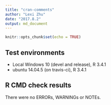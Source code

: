 ```yaml
---
title: "cran-comments"
author: "Lexi Zhu"
date: "2017.8.2"
output: md_document
---
```


```r
knitr::opts_chunk$set(echo = TRUE)
```

## Test environments
* Local Windows 10 (devel and release), R 3.4.1
* ubuntu 14.04.5 (on travis-ci), R 3.4.1

## R CMD check results
There were no ERRORs, WARNINGs or NOTEs.

